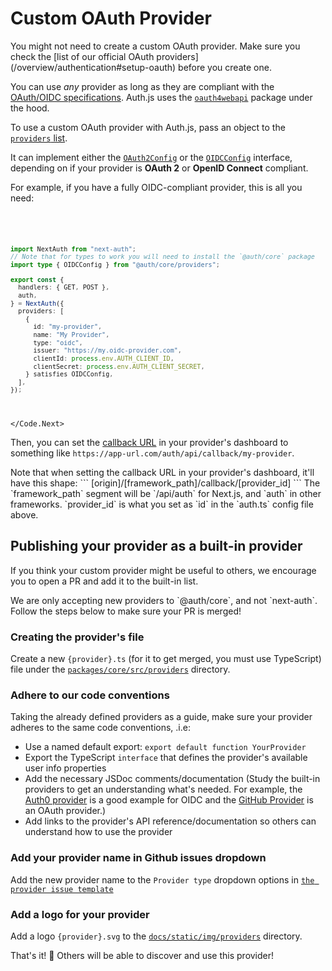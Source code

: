 
# Custom OAuth Provider

<Callout>
  You might not need to create a custom OAuth provider. Make sure you check the
  [list of our official OAuth providers](/overview/authentication#setup-oauth)
  before you create one.
</Callout>

You can use _any_ provider as long as they are compliant with the [OAuth/OIDC specifications](https://openid.net/developers/specs/). Auth.js uses the [`oauth4webapi`](https://github.com/panva/oauth4webapi/blob/main/docs/README.md) package under the hood.

To use a custom OAuth provider with Auth.js, pass an object to the [`providers` list](/reference/core#providers).

It can implement either the [`OAuth2Config`](/reference/core/providers#oauth2configprofile) or the [`OIDCConfig`](/reference/core/providers#oidcconfigprofile) interface, depending on if your provider is **OAuth 2** or **OpenID Connect** compliant.

For example, if you have a fully OIDC-compliant provider, this is all you need:

<Code>
<Code.Next>

```ts filename="./auth.ts"
import NextAuth from "next-auth";
// Note that for types to work you will need to install the `@auth/core` package
import type { OIDCConfig } from "@auth/core/providers";

export const {
  handlers: { GET, POST },
  auth,
} = NextAuth({
  providers: [
    {
      id: "my-provider",
      name: "My Provider",
      type: "oidc",
      issuer: "https://my.oidc-provider.com",
      clientId: process.env.AUTH_CLIENT_ID,
      clientSecret: process.env.AUTH_CLIENT_SECRET,
    } satisfies OIDCConfig,
  ],
});
```

</Code.Next>
</Code>

Then, you can set the [callback URL](https://www.ietf.org/archive/id/draft-ietf-oauth-v2-1-07.html#name-client-redirection-endpoint) in your provider's dashboard to something like `https://app-url.com/auth/api/callback/my-provider`.

<Callout type="warning">
  Note that when setting the callback URL in your provider's dashboard, it'll
  have this shape: ``` [origin]/[framework_path]/callback/[provider_id] ``` The
  `framework_path` segment will be `/api/auth` for Next.js, and `auth` in other
  frameworks. `provider_id` is what you set as `id` in the `auth.ts` config file
  above.
</Callout>

## Publishing your provider as a built-in provider

If you think your custom provider might be useful to others, we encourage you to open a PR and add it to the built-in list.

<Callout type="warning">
  We are only accepting new providers to `@auth/core`, and not `next-auth`.
  Follow the steps below to make sure your PR is merged!
</Callout>

<Steps>

### Creating the provider's file

Create a new `{provider}.ts` (for it to get merged, you must use TypeScript) file under the [`packages/core/src/providers`](https://github.com/nextauthjs/next-auth/tree/main/packages/core/src/providers) directory.

### Adhere to our code conventions

Taking the already defined providers as a guide, make sure your provider adheres to the same code conventions, .i.e:

- Use a named default export: `export default function YourProvider`
- Export the TypeScript `interface` that defines the provider's available user info properties
- Add the necessary JSDoc comments/documentation (Study the built-in providers to get an understanding what's needed. For example, the [Auth0 provider](https://github.com/nextauthjs/next-auth/blob/main/packages/core/src/providers/auth0.ts) is a good example for OIDC and the [GitHub Provider](https://github.com/nextauthjs/next-auth/blob/main/packages/core/src/providers/github.ts) is an OAuth provider.)
- Add links to the provider's API reference/documentation so others can understand how to use the provider

### Add your provider name in Github issues dropdown

Add the new provider name to the `Provider type` dropdown options in [`the provider issue template`](https://github.com/nextauthjs/next-auth/edit/main/.github/ISSUE_TEMPLATE/2_bug_provider.yml)

### Add a logo for your provider

Add a logo `{provider}.svg` to the [`docs/static/img/providers`](https://github.com/nextauthjs/next-auth/tree/main/docs/static/img/providers) directory.

</Steps>

That's it! 🎉 Others will be able to discover and use this provider!
